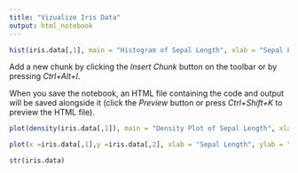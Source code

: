 ```yaml
---
title: "Vizualize Iris Data"
output: html_notebook
---
```


```r
hist(iris.data[,1], main = "Histogram of Sepal Length", xlab = "Sepal Length")

```

Add a new chunk by clicking the *Insert Chunk* button on the toolbar or by pressing *Ctrl+Alt+I*.

When you save the notebook, an HTML file containing the code and output will be saved alongside it (click the *Preview* button or press *Ctrl+Shift+K* to preview the HTML file).

```r
plot(density(iris.data[,1]), main = "Density Plot of Sepal Length", xlab = "Sepal Length")
```
```r
plot(x =iris.data[,1],y =iris.data[,2], xlab = "Sepal Length", ylab = "Sepal Width")
```
```r
str(iris.data)
```


